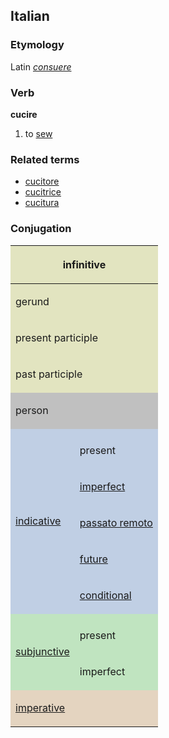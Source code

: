 ==Italian==
===Etymology===
Latin ''[[consuere]]''
===Verb===
'''cucire'''

# to [[sew]]

===Related terms===
*[[cucitore]]
*[[cucitrice]]
*[[cucitura]]

===Conjugation===

<center>
{| style="background:#F0F0F0"

|-
! colspan="3" style="background:#e2e4c0" | infinitive
| colspan="5" | cucire

|-
! colspan="3" style="background:#e2e4c0" | gerund
| colspan="5" | cucendo

|-
! colspan="3" style="background:#e2e4c0" | present participle
| colspan="5" | [[cucente]]

|-
! colspan="3" style="background:#e2e4c0" | past participle
| colspan="5" | [[cucito]]

|-
! colspan="2" rowspan="2" style="background:#C0C0C0" | person
! colspan="3" style="background:#C0C0C0" | singular
! colspan="3" style="background:#C0C0C0" | plural

|-
! style="background:#C0C0C0;width:12.5%" | first
! style="background:#C0C0C0;width:12.5%" | second
! style="background:#C0C0C0;width:12.5%" | third
! style="background:#C0C0C0;width:12.5%" | first
! style="background:#C0C0C0;width:12.5%" | second
! style="background:#C0C0C0;width:12.5%" | third

|-
! rowspan="6" style="background:#c0cfe4" | [[indicative]]

! style="background:#c0cfe4" colspan="1" | 
! style="background:#c0cfe4" | io
! style="background:#c0cfe4" | tu
! style="background:#c0cfe4" | lui/lei
! style="background:#c0cfe4" | noi
! style="background:#c0cfe4" | voi
! style="background:#c0cfe4" | loro

|-
! style="height:3em;background:#c0cfe4" | present
| cucio
| cuci
| cuce
| cuciamo
| cucete
| cuciono

|-
! style="height:3em;background:#c0cfe4" | [[imperfect]]
| cucivo
| cucivi
| cuciva
| cucivamo
| cucivate
| cucivano

|-
! style="height:3em;background:#c0cfe4" | [[passato remoto]]
| cucii
| cucisti
| cucì
| cucimmo
| cuciste
| cucirono

|-
! style="height:3em;background:#c0cfe4" | [[future]]
| cucirò
| cucirai
| cucirà
| cuciremo
| cucirete
| cuciranno

|-
! style="height:3em;background:#c0cfe4" | [[conditional]]
| cucirei
| cuciresti
| cucirebbe
| cuciremmo
| cucireste
| cucirebbero

|-
! rowspan="3" style="background:#c0e4c0" |[[subjunctive|subjunctive]]
! style="background:#c0e4c0" | 
! style="background:#c0e4c0" | che io
! style="background:#c0e4c0" | che tu
! style="background:#c0e4c0" | che lui/che lei
! style="background:#c0e4c0" | che noi
! style="background:#c0e4c0" | che voi
! style="background:#c0e4c0" | che loro

|-
! style="height:3em;background:#c0e4c0" | present
| cucia
| cucia
| cucia
| cuciamo
| cuciate
| cuciano

|-
! style="height:3em;background:#c0e4c0" rowspan="1" | imperfect
| cucissi
| cucissi
| cucisse
| cucissimo
| cuciste
| cucissero

|-
! colspan="2" rowspan="2" style="height:3em;background:#e4d4c0" | [[imperative]]
! style="background:#e4d4c0" | -
! style="background:#e4d4c0" | tu
! style="background:#e4d4c0" | lui/lei
! style="background:#e4d4c0" | noi
! style="background:#e4d4c0" | voi
! style="background:#e4d4c0" | loro

|-
|
| cuci
| cucia
| cuciamo
| cucite
| cuciano

|}
</center>